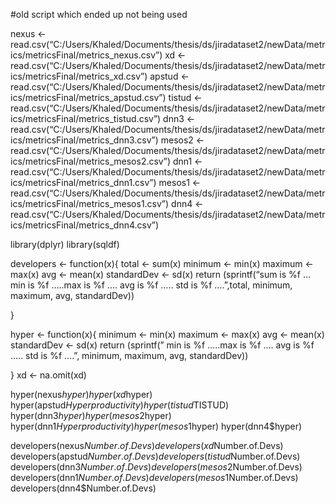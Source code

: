 #old script which ended up not being used


nexus <- read.csv("C:/Users/Khaled/Documents/thesis/ds/jiradataset2/newData/metrics/metricsFinal/metrics_nexus.csv")
xd <- read.csv("C:/Users/Khaled/Documents/thesis/ds/jiradataset2/newData/metrics/metricsFinal/metrics_xd.csv")
apstud <- read.csv("C:/Users/Khaled/Documents/thesis/ds/jiradataset2/newData/metrics/metricsFinal/metrics_apstud.csv")
tistud <- read.csv("C:/Users/Khaled/Documents/thesis/ds/jiradataset2/newData/metrics/metricsFinal/metrics_tistud.csv")
dnn3 <- read.csv("C:/Users/Khaled/Documents/thesis/ds/jiradataset2/newData/metrics/metricsFinal/metrics_dnn3.csv")
mesos2 <- read.csv("C:/Users/Khaled/Documents/thesis/ds/jiradataset2/newData/metrics/metricsFinal/metrics_mesos2.csv")
dnn1 <- read.csv("C:/Users/Khaled/Documents/thesis/ds/jiradataset2/newData/metrics/metricsFinal/metrics_dnn1.csv")
mesos1 <- read.csv("C:/Users/Khaled/Documents/thesis/ds/jiradataset2/newData/metrics/metricsFinal/metrics_mesos1.csv")
dnn4 <- read.csv("C:/Users/Khaled/Documents/thesis/ds/jiradataset2/newData/metrics/metricsFinal/metrics_dnn4.csv")



library(dplyr)
library(sqldf)

developers <- function(x){
  total <- sum(x)
  minimum <- min(x)
  maximum <- max(x)
  avg <- mean(x)
  standardDev <- sd(x)
  return (sprintf("sum is %f ... min is %f .....max is %f .... avg is %f ..... std is %f ....",total, minimum, maximum, avg, standardDev))
  
  
}

hyper <- function(x){
  minimum <- min(x)
  maximum <- max(x)
  avg <- mean(x)
  standardDev <- sd(x)
  return (sprintf(" min is %f .....max is %f .... avg is %f ..... std is %f ....", minimum, maximum, avg, standardDev))
  
  
}
xd <- na.omit(xd)

hyper(nexus$hyper)
hyper(xd$hyper)
hyper(apstud$Hyperproductivity)
hyper(tistud$TISTUD)
hyper(dnn3$hyper)
hyper(mesos2$hyper)
hyper(dnn1$Hyperproductivity)
hyper(mesos1$hyper)
hyper(dnn4$hyper)


developers(nexus$Number.of.Devs)
developers(xd$Number.of.Devs)
developers(apstud$Number.of.Devs)
developers(tistud$Number.of.Devs)
developers(dnn3$Number.of.Devs)
developers(mesos2$Number.of.Devs)
developers(dnn1$Number.of.Devs)
developers(mesos1$Number.of.Devs)
developers(dnn4$Number.of.Devs)


